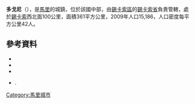 '''多戈尼'''（{{lang-fr|Dogoni}}），是[[馬里|馬里]]的城鎮，位於該國中部，由[[錫卡索區|錫卡索區]]的[[錫卡索省|錫卡索省]]負責管轄，處於[[錫卡索|錫卡索]]西北面100公里，面積361平方公里，2009年人口15,186，人口密度每平方公里42人。

==參考資料==
*{{citation |contribution=Common and Fundamental Operational Datasets Registry: Mali |publisher=United Nations Office for the Coordination of Humanitarian Affairs |url=http://cod.humanitarianresponse.info/country-region/mali |deadurl=yes |archiveurl=https://web.archive.org/web/20121214211137/http://cod.humanitarianresponse.info/country-region/Mali |archivedate=2012-12-14 |title=存档副本 |accessdate=2015-07-20 }}
*{{citation
 |url         = http://instat.gov.ml/documentation/sikasso.pdf
 |publisher   = République de Mali: Institut National de la Statistique
 |title       = Resultats Provisoires RGPH 2009 (Région de Sikasso)
 |language    = fr
 |deadurl     = yes
 |archiveurl  = https://www.webcitation.org/6AnYveESp?url=http://instat.gov.ml/documentation/sikasso.pdf
 |archivedate = 2012-09-19
 |accessdate  = 2015-07-20
}}
*{{citation |title=Communes de la Région de Sikasso |publisher=Ministère de l’administration territoriale et des collectivités locales, République du Mali |url=http://www.matcl.gov.ml/pdf/ComRegSikasso.pdf |language=fr |deadurl=yes |archiveurl=https://www.webcitation.org/6AnZ7FgpR?url=http://www.matcl.gov.ml/pdf/ComRegSikasso.pdf |archivedate=2012-09-19 |accessdate=2015-07-20 }}
*{{citation | title=Plan de Sécurité Alimentaire Commune Rurale de Dogoni 2006-2010 | publisher=Commissariat à la Sécurité Alimentaire, République du Mali, USAID-Mali | year=2006 | url=http://www.aec.msu.edu/fs2/mali_fd_strtgy/plans/sikasso/sikasso/psa_dogoni.pdf | language=fr | deadurl=yes | archiveurl=https://web.archive.org/web/20120826105930/http://www.aec.msu.edu/fs2/mali_fd_strtgy/plans/sikasso/sikasso/psa_dogoni.pdf | archivedate=2012年8月26日 | df= | accessdate=2015年7月20日 }}.

{{Coord|12|8|37|N|6|0|37|W|display=title}}

{{錫卡索區}}

[[Category:馬里城市|Category:馬里城市]]


{{Mali-geo-stub}}